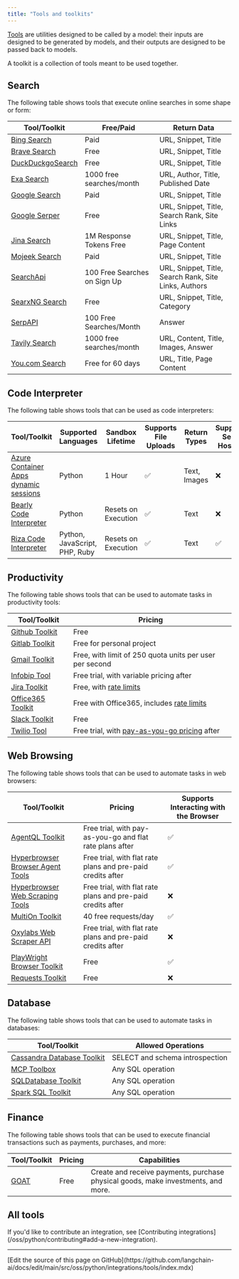 ```yaml
---
title: "Tools and toolkits"
---
```


[Tools](/oss/python/langchain/tools) are utilities designed to be called by a model: their inputs are designed to be generated by models, and their outputs are designed to be passed back to models.

A toolkit is a collection of tools meant to be used together.

## Search

The following table shows tools that execute online searches in some shape or form:

| Tool/Toolkit | Free/Paid | Return Data |
|-------------|-----------|-------------|
| [Bing Search](/oss/python/integrations/tools/bing_search) | Paid | URL, Snippet, Title |
| [Brave Search](/oss/python/integrations/tools/brave_search) | Free | URL, Snippet, Title |
| [DuckDuckgoSearch](/oss/python/integrations/tools/ddg) | Free | URL, Snippet, Title |
| [Exa Search](/oss/python/integrations/tools/exa_search) | 1000 free searches/month | URL, Author, Title, Published Date |
| [Google Search](/oss/python/integrations/tools/google_search) | Paid | URL, Snippet, Title |
| [Google Serper](/oss/python/integrations/tools/google_serper) | Free | URL, Snippet, Title, Search Rank, Site Links |
| [Jina Search](/oss/python/integrations/tools/jina_search) | 1M Response Tokens Free | URL, Snippet, Title, Page Content |
| [Mojeek Search](/oss/python/integrations/tools/mojeek_search) | Paid | URL, Snippet, Title |
| [SearchApi](/oss/python/integrations/tools/searchapi) | 100 Free Searches on Sign Up | URL, Snippet, Title, Search Rank, Site Links, Authors |
| [SearxNG Search](/oss/python/integrations/tools/searx_search) | Free | URL, Snippet, Title, Category |
| [SerpAPI](/oss/python/integrations/tools/serpapi) | 100 Free Searches/Month | Answer |
| [Tavily Search](/oss/python/integrations/tools/tavily_search) | 1000 free searches/month | URL, Content, Title, Images, Answer |
| [You.com Search](/oss/python/integrations/tools/you) | Free for 60 days | URL, Title, Page Content |

## Code Interpreter

The following table shows tools that can be used as code interpreters:

| Tool/Toolkit | Supported Languages | Sandbox Lifetime | Supports File Uploads | Return Types | Supports Self-Hosting |
|-------------|-------------------|-----------------|---------------------|--------------|-------------------|
| [Azure Container Apps dynamic sessions](/oss/python/integrations/tools/azure_dynamic_sessions) | Python | 1 Hour | ✅ | Text, Images | ❌ |
| [Bearly Code Interpreter](/oss/python/integrations/tools/bearly) | Python | Resets on Execution | ✅ | Text | ❌ |
| [Riza Code Interpreter](/oss/python/integrations/tools/riza) | Python, JavaScript, PHP, Ruby | Resets on Execution | ✅ | Text | ✅ |

## Productivity

The following table shows tools that can be used to automate tasks in productivity tools:

| Tool/Toolkit | Pricing |
|-------------|---------|
| [Github Toolkit](/oss/python/integrations/tools/github) | Free |
| [Gitlab Toolkit](/oss/python/integrations/tools/gitlab) | Free for personal project |
| [Gmail Toolkit](/oss/python/integrations/tools/gmail) | Free, with limit of 250 quota units per user per second |
| [Infobip Tool](/oss/python/integrations/tools/infobip) | Free trial, with variable pricing after |
| [Jira Toolkit](/oss/python/integrations/tools/jira) | Free, with [rate limits](https://developer.atlassian.com/cloud/jira/platform/rate-limiting/) |
| [Office365 Toolkit](/oss/python/integrations/tools/office365) | Free with Office365, includes [rate limits](https://learn.microsoft.com/en-us/graph/throttling-limits) |
| [Slack Toolkit](/oss/python/integrations/tools/slack) | Free |
| [Twilio Tool](/oss/python/integrations/tools/twilio) | Free trial, with [pay-as-you-go pricing](https://www.twilio.com/en-us/pricing) after |

## Web Browsing

The following table shows tools that can be used to automate tasks in web browsers:

| Tool/Toolkit | Pricing | Supports Interacting with the Browser |
|-------------|---------|---------------------------------------|
| [AgentQL Toolkit](/oss/python/integrations/tools/agentql) | Free trial, with pay-as-you-go and flat rate plans after | ✅ |
| [Hyperbrowser Browser Agent Tools](/oss/python/integrations/tools/hyperbrowser_browser_agent_tools) | Free trial, with flat rate plans and pre-paid credits after | ✅ |
| [Hyperbrowser Web Scraping Tools](/oss/python/integrations/tools/hyperbrowser_web_scraping_tools) | Free trial, with flat rate plans and pre-paid credits after | ❌ |
| [MultiOn Toolkit](/oss/python/integrations/tools/multion) | 40 free requests/day | ✅ |
| [Oxylabs Web Scraper API](/oss/python/integrations/tools/oxylabs) | Free trial, with flat rate plans and pre-paid credits after | ❌ |
| [PlayWright Browser Toolkit](/oss/python/integrations/tools/playwright) | Free | ✅ |
| [Requests Toolkit](/oss/python/integrations/tools/requests) | Free | ❌ |

## Database

The following table shows tools that can be used to automate tasks in databases:

| Tool/Toolkit | Allowed Operations |
|-------------|-------------------|
| [Cassandra Database Toolkit](/oss/python/integrations/tools/cassandra_database) | SELECT and schema introspection |
| [MCP Toolbox](/oss/python/integrations/tools/toolbox) | Any SQL operation |
| [SQLDatabase Toolkit](/oss/python/integrations/tools/sql_database) | Any SQL operation |
| [Spark SQL Toolkit](/oss/python/integrations/tools/spark_sql) | Any SQL operation |

## Finance

The following table shows tools that can be used to execute financial transactions such as payments, purchases, and more:

| Tool/Toolkit | Pricing | Capabilities |
|-------------|---------|--------------|
| [GOAT](/oss/python/integrations/tools/goat) | Free | Create and receive payments, purchase physical goods, make investments, and more. |

## All tools

<Columns cols={3}>
<Card title="ADS4GPTs" icon="link" href="/oss/python/integrations/tools/ads4gpts" arrow="true" cta="View guide" />
<Card title="AgentQL" icon="link" href="/oss/python/integrations/tools/agentql" arrow="true" cta="View guide" />
<Card title="AINetwork Toolkit" icon="link" href="/oss/python/integrations/tools/ainetwork" arrow="true" cta="View guide" />
<Card title="Alpha Vantage" icon="link" href="/oss/python/integrations/tools/alpha_vantage" arrow="true" cta="View guide" />
<Card title="Amadeus Toolkit" icon="link" href="/oss/python/integrations/tools/amadeus" arrow="true" cta="View guide" />
<Card title="Anchor Browser" icon="link" href="/oss/python/integrations/tools/anchor_browser" arrow="true" cta="View guide" />
<Card title="Apify Actor" icon="link" href="/oss/python/integrations/tools/apify_actors" arrow="true" cta="View guide" />
<Card title="ArXiv" icon="link" href="/oss/python/integrations/tools/arxiv" arrow="true" cta="View guide" />
<Card title="AskNews" icon="link" href="/oss/python/integrations/tools/asknews" arrow="true" cta="View guide" />
<Card title="AWS Lambda" icon="link" href="/oss/python/integrations/tools/awslambda" arrow="true" cta="View guide" />
<Card title="Azure AI Services Toolkit" icon="link" href="/oss/python/integrations/tools/azure_ai_services" arrow="true" cta="View guide" />
<Card title="Azure Cognitive Services Toolkit" icon="link" href="/oss/python/integrations/tools/azure_cognitive_services" arrow="true" cta="View guide" />
<Card title="Azure Container Apps Dynamic Sessions" icon="link" href="/oss/python/integrations/tools/azure_dynamic_sessions" arrow="true" cta="View guide" />
<Card title="Shell (bash)" icon="link" href="/oss/python/integrations/tools/bash" arrow="true" cta="View guide" />
<Card title="Bearly Code Interpreter" icon="link" href="/oss/python/integrations/tools/bearly" arrow="true" cta="View guide" />
<Card title="Bing Search" icon="link" href="/oss/python/integrations/tools/bing_search" arrow="true" cta="View guide" />
<Card title="Bodo DataFrames" icon="link" href="/oss/python/integrations/tools/bodo" arrow="true" cta="View guide" />
<Card title="Brave Search" icon="link" href="/oss/python/integrations/tools/brave_search" arrow="true" cta="View guide" />
<Card title="BrightData Web Scraper API" icon="link" href="/oss/python/integrations/tools/brightdata-webscraperapi" arrow="true" cta="View guide" />
<Card title="BrightData SERP" icon="link" href="/oss/python/integrations/tools/brightdata_serp" arrow="true" cta="View guide" />
<Card title="BrightData Unlocker" icon="link" href="/oss/python/integrations/tools/brightdata_unlocker" arrow="true" cta="View guide" />
<Card title="Cassandra Database Toolkit" icon="link" href="/oss/python/integrations/tools/cassandra_database" arrow="true" cta="View guide" />
<Card title="CDP" icon="link" href="/oss/python/integrations/tools/cdp_agentkit" arrow="true" cta="View guide" />
<Card title="ChatGPT Plugins" icon="link" href="/oss/python/integrations/tools/chatgpt_plugins" arrow="true" cta="View guide" />
<Card title="ClickUp Toolkit" icon="link" href="/oss/python/integrations/tools/clickup" arrow="true" cta="View guide" />
<Card title="Cogniswitch Toolkit" icon="link" href="/oss/python/integrations/tools/cogniswitch" arrow="true" cta="View guide" />
<Card title="Compass DeFi Toolkit" icon="link" href="/oss/python/integrations/tools/compass" arrow="true" cta="View guide" />
<Card title="Connery Toolkit" icon="link" href="/oss/python/integrations/tools/connery" arrow="true" cta="View guide" />
<Card title="Dall-E Image Generator" icon="link" href="/oss/python/integrations/tools/dalle_image_generator" arrow="true" cta="View guide" />
<Card title="Dappier" icon="link" href="/oss/python/integrations/tools/dappier" arrow="true" cta="View guide" />
<Card title="Databricks Unity Catalog" icon="link" href="/oss/python/integrations/tools/databricks" arrow="true" cta="View guide" />
<Card title="DataForSEO" icon="link" href="/oss/python/integrations/tools/dataforseo" arrow="true" cta="View guide" />
<Card title="Dataherald" icon="link" href="/oss/python/integrations/tools/dataherald" arrow="true" cta="View guide" />
<Card title="DuckDuckGo Search" icon="link" href="/oss/python/integrations/tools/ddg" arrow="true" cta="View guide" />
<Card title="Discord" icon="link" href="/oss/python/integrations/tools/discord" arrow="true" cta="View guide" />
<Card title="E2B Data Analysis" icon="link" href="/oss/python/integrations/tools/e2b_data_analysis" arrow="true" cta="View guide" />
<Card title="Eden AI" icon="link" href="/oss/python/integrations/tools/edenai_tools" arrow="true" cta="View guide" />
<Card title="ElevenLabs Text2Speech" icon="link" href="/oss/python/integrations/tools/eleven_labs_tts" arrow="true" cta="View guide" />
<Card title="Exa Search" icon="link" href="/oss/python/integrations/tools/exa_search" arrow="true" cta="View guide" />
<Card title="File System" icon="link" href="/oss/python/integrations/tools/filesystem" arrow="true" cta="View guide" />
<Card title="Financial Datasets Toolkit" icon="link" href="/oss/python/integrations/tools/financial_datasets" arrow="true" cta="View guide" />
<Card title="FMP Data" icon="link" href="/oss/python/integrations/tools/fmp-data" arrow="true" cta="View guide" />
<Card title="Github Toolkit" icon="link" href="/oss/python/integrations/tools/github" arrow="true" cta="View guide" />
<Card title="Gitlab Toolkit" icon="link" href="/oss/python/integrations/tools/gitlab" arrow="true" cta="View guide" />
<Card title="Gmail Toolkit" icon="link" href="/oss/python/integrations/tools/gmail" arrow="true" cta="View guide" />
<Card title="GOAT" icon="link" href="/oss/python/integrations/tools/goat" arrow="true" cta="View guide" />
<Card title="Golden Query" icon="link" href="/oss/python/integrations/tools/golden_query" arrow="true" cta="View guide" />
<Card title="Google Books" icon="link" href="/oss/python/integrations/tools/google_books" arrow="true" cta="View guide" />
<Card title="Google Calendar Toolkit" icon="link" href="/oss/python/integrations/tools/google_calendar" arrow="true" cta="View guide" />
<Card title="Google Cloud Text-to-Speech" icon="link" href="/oss/python/integrations/tools/google_cloud_texttospeech" arrow="true" cta="View guide" />
<Card title="Google Drive" icon="link" href="/oss/python/integrations/tools/google_drive" arrow="true" cta="View guide" />
<Card title="Google Finance" icon="link" href="/oss/python/integrations/tools/google_finance" arrow="true" cta="View guide" />
<Card title="Google Imagen" icon="link" href="/oss/python/integrations/tools/google_imagen" arrow="true" cta="View guide" />
<Card title="Google Jobs" icon="link" href="/oss/python/integrations/tools/google_jobs" arrow="true" cta="View guide" />
<Card title="Google Lens" icon="link" href="/oss/python/integrations/tools/google_lens" arrow="true" cta="View guide" />
<Card title="Google Places" icon="link" href="/oss/python/integrations/tools/google_places" arrow="true" cta="View guide" />
<Card title="Google Scholar" icon="link" href="/oss/python/integrations/tools/google_scholar" arrow="true" cta="View guide" />
<Card title="Google Search" icon="link" href="/oss/python/integrations/tools/google_search" arrow="true" cta="View guide" />
<Card title="Google Serper" icon="link" href="/oss/python/integrations/tools/google_serper" arrow="true" cta="View guide" />
<Card title="Google Trends" icon="link" href="/oss/python/integrations/tools/google_trends" arrow="true" cta="View guide" />
<Card title="Gradio" icon="link" href="/oss/python/integrations/tools/gradio_tools" arrow="true" cta="View guide" />
<Card title="GraphQL" icon="link" href="/oss/python/integrations/tools/graphql" arrow="true" cta="View guide" />
<Card title="HuggingFace Hub Tools" icon="link" href="/oss/python/integrations/tools/huggingface_tools" arrow="true" cta="View guide" />
<Card title="Human as a Tool" icon="link" href="/oss/python/integrations/tools/human_tools" arrow="true" cta="View guide" />
<Card title="Hyperbrowser Browser Agent Tools" icon="link" href="/oss/python/integrations/tools/hyperbrowser_browser_agent_tools" arrow="true" cta="View guide" />
<Card title="Hyperbrowser Web Scraping Tools" icon="link" href="/oss/python/integrations/tools/hyperbrowser_web_scraping_tools" arrow="true" cta="View guide" />
<Card title="IBM watsonx.ai" icon="link" href="/oss/python/integrations/tools/ibm_watsonx" arrow="true" cta="View guide" />
<Card title="IFTTT WebHooks" icon="link" href="/oss/python/integrations/tools/ifttt" arrow="true" cta="View guide" />
<Card title="Infobip" icon="link" href="/oss/python/integrations/tools/infobip" arrow="true" cta="View guide" />
<Card title="Ionic Shopping Tool" icon="link" href="/oss/python/integrations/tools/ionic_shopping" arrow="true" cta="View guide" />
<Card title="Jenkins" icon="link" href="/oss/python/integrations/tools/jenkins" arrow="true" cta="View guide" />
<Card title="Jina Search" icon="link" href="/oss/python/integrations/tools/jina_search" arrow="true" cta="View guide" />
<Card title="Jira Toolkit" icon="link" href="/oss/python/integrations/tools/jira" arrow="true" cta="View guide" />
<Card title="JSON Toolkit" icon="link" href="/oss/python/integrations/tools/json" arrow="true" cta="View guide" />
<Card title="Lemon Agent" icon="link" href="/oss/python/integrations/tools/lemonai" arrow="true" cta="View guide" />
<Card title="Linkup Search Tool" icon="link" href="/oss/python/integrations/tools/linkup_search" arrow="true" cta="View guide" />
<Card title="Memgraph" icon="link" href="/oss/python/integrations/tools/memgraph" arrow="true" cta="View guide" />
<Card title="Memorize" icon="link" href="/oss/python/integrations/tools/memorize" arrow="true" cta="View guide" />
<Card title="Mojeek Search" icon="link" href="/oss/python/integrations/tools/mojeek_search" arrow="true" cta="View guide" />
<Card title="MultiOn Toolkit" icon="link" href="/oss/python/integrations/tools/multion" arrow="true" cta="View guide" />
<Card title="NASA Toolkit" icon="link" href="/oss/python/integrations/tools/nasa" arrow="true" cta="View guide" />
<Card title="Naver Search" icon="link" href="/oss/python/integrations/tools/naver_search" arrow="true" cta="View guide" />
<Card title="Nuclia Understanding" icon="link" href="/oss/python/integrations/tools/nuclia" arrow="true" cta="View guide" />
<Card title="NVIDIA Riva" icon="link" href="/oss/python/integrations/tools/nvidia_riva" arrow="true" cta="View guide" />
<Card title="Office365 Toolkit" icon="link" href="/oss/python/integrations/tools/office365" arrow="true" cta="View guide" />
<Card title="OpenAPI Toolkit" icon="link" href="/oss/python/integrations/tools/openapi" arrow="true" cta="View guide" />
<Card title="Natural Language API Toolkits" icon="link" href="/oss/python/integrations/tools/openapi_nla" arrow="true" cta="View guide" />
<Card title="OpenGradient" icon="link" href="/oss/python/integrations/tools/opengradient_toolkit" arrow="true" cta="View guide" />
<Card title="OpenWeatherMap" icon="link" href="/oss/python/integrations/tools/openweathermap" arrow="true" cta="View guide" />
<Card title="Oracle AI Vector Search" icon="link" href="/oss/python/integrations/tools/oracleai" arrow="true" cta="View guide" />
<Card title="Oxylabs" icon="link" href="/oss/python/integrations/tools/oxylabs" arrow="true" cta="View guide" />
<Card title="Pandas Dataframe" icon="link" href="/oss/python/integrations/tools/pandas" arrow="true" cta="View guide" />
<Card title="Passio NutritionAI" icon="link" href="/oss/python/integrations/tools/passio_nutrition_ai" arrow="true" cta="View guide" />
<Card title="PaymanAI" icon="link" href="/oss/python/integrations/tools/payman-tool" arrow="true" cta="View guide" />
<Card title="Permit" icon="link" href="/oss/python/integrations/tools/permit" arrow="true" cta="View guide" />
<Card title="PlayWright Browser Toolkit" icon="link" href="/oss/python/integrations/tools/playwright" arrow="true" cta="View guide" />
<Card title="Polygon IO Toolkit" icon="link" href="/oss/python/integrations/tools/polygon" arrow="true" cta="View guide" />
<Card title="PowerBI Toolkit" icon="link" href="/oss/python/integrations/tools/powerbi" arrow="true" cta="View guide" />
<Card title="Prolog" icon="link" href="/oss/python/integrations/tools/prolog_tool" arrow="true" cta="View guide" />
<Card title="PubMed" icon="link" href="/oss/python/integrations/tools/pubmed" arrow="true" cta="View guide" />
<Card title="Python REPL" icon="link" href="/oss/python/integrations/tools/python" arrow="true" cta="View guide" />
<Card title="Reddit Search" icon="link" href="/oss/python/integrations/tools/reddit_search" arrow="true" cta="View guide" />
<Card title="Requests Toolkit" icon="link" href="/oss/python/integrations/tools/requests" arrow="true" cta="View guide" />
<Card title="Riza Code Interpreter" icon="link" href="/oss/python/integrations/tools/riza" arrow="true" cta="View guide" />
<Card title="Robocorp Toolkit" icon="link" href="/oss/python/integrations/tools/robocorp" arrow="true" cta="View guide" />
<Card title="Salesforce" icon="link" href="/oss/python/integrations/tools/salesforce" arrow="true" cta="View guide" />
<Card title="SceneXplain" icon="link" href="/oss/python/integrations/tools/sceneXplain" arrow="true" cta="View guide" />
<Card title="ScrapeGraph" icon="link" href="/oss/python/integrations/tools/scrapegraph" arrow="true" cta="View guide" />
<Card title="Scrapeless Crawl" icon="link" href="/oss/python/integrations/tools/scrapeless_crawl" arrow="true" cta="View guide" />
<Card title="Scrapeless Scraping API" icon="link" href="/oss/python/integrations/tools/scrapeless_scraping_api" arrow="true" cta="View guide" />
<Card title="Scrapeless Universal Scraping" icon="link" href="/oss/python/integrations/tools/scrapeless_universal_scraping" arrow="true" cta="View guide" />
<Card title="SearchApi" icon="link" href="/oss/python/integrations/tools/searchapi" arrow="true" cta="View guide" />
<Card title="SearxNG Search" icon="link" href="/oss/python/integrations/tools/searx_search" arrow="true" cta="View guide" />
<Card title="Semantic Scholar API" icon="link" href="/oss/python/integrations/tools/semanticscholar" arrow="true" cta="View guide" />
<Card title="SerpAPI" icon="link" href="/oss/python/integrations/tools/serpapi" arrow="true" cta="View guide" />
<Card title="Slack Toolkit" icon="link" href="/oss/python/integrations/tools/slack" arrow="true" cta="View guide" />
<Card title="Spark SQL Toolkit" icon="link" href="/oss/python/integrations/tools/spark_sql" arrow="true" cta="View guide" />
<Card title="SQLDatabase Toolkit" icon="link" href="/oss/python/integrations/tools/sql_database" arrow="true" cta="View guide" />
<Card title="StackExchange" icon="link" href="/oss/python/integrations/tools/stackexchange" arrow="true" cta="View guide" />
<Card title="Steam Toolkit" icon="link" href="/oss/python/integrations/tools/steam" arrow="true" cta="View guide" />
<Card title="Stripe" icon="link" href="/oss/python/integrations/tools/stripe" arrow="true" cta="View guide" />
<Card title="Tableau" icon="link" href="/oss/python/integrations/tools/tableau" arrow="true" cta="View guide" />
<Card title="Taiga" icon="link" href="/oss/python/integrations/tools/taiga" arrow="true" cta="View guide" />
<Card title="Tavily Extract" icon="link" href="/oss/python/integrations/tools/tavily_extract" arrow="true" cta="View guide" />
<Card title="Tavily Search" icon="link" href="/oss/python/integrations/tools/tavily_search" arrow="true" cta="View guide" />
<Card title="Tilores" icon="link" href="/oss/python/integrations/tools/tilores" arrow="true" cta="View guide" />
<Card title="MCP Toolbox" icon="link" href="/oss/python/integrations/tools/toolbox" arrow="true" cta="View guide" />
<Card title="Twilio" icon="link" href="/oss/python/integrations/tools/twilio" arrow="true" cta="View guide" />
<Card title="Upstage" icon="link" href="/oss/python/integrations/tools/upstage_groundedness_check" arrow="true" cta="View guide" />
<Card title="Valthera" icon="link" href="/oss/python/integrations/tools/valthera" arrow="true" cta="View guide" />
<Card title="ValyuContext" icon="link" href="/oss/python/integrations/tools/valyu_search" arrow="true" cta="View guide" />
<Card title="Vectara" icon="link" href="/oss/python/integrations/tools/vectara" arrow="true" cta="View guide" />
<Card title="Wikidata" icon="link" href="/oss/python/integrations/tools/wikidata" arrow="true" cta="View guide" />
<Card title="Wikipedia" icon="link" href="/oss/python/integrations/tools/wikipedia" arrow="true" cta="View guide" />
<Card title="Wolfram Alpha" icon="link" href="/oss/python/integrations/tools/wolfram_alpha" arrow="true" cta="View guide" />
<Card title="WRITER Tools" icon="link" href="/oss/python/integrations/tools/writer" arrow="true" cta="View guide" />
<Card title="Yahoo Finance News" icon="link" href="/oss/python/integrations/tools/yahoo_finance_news" arrow="true" cta="View guide" />
<Card title="You.com Search" icon="link" href="/oss/python/integrations/tools/you" arrow="true" cta="View guide" />
<Card title="YouTube" icon="link" href="/oss/python/integrations/tools/youtube" arrow="true" cta="View guide" />
<Card title="Zapier Natural Language Actions" icon="link" href="/oss/python/integrations/tools/zapier" arrow="true" cta="View guide" />
<Card title="ZenGuard AI" icon="link" href="/oss/python/integrations/tools/zenguard" arrow="true" cta="View guide" />
</Columns>

<Info>
    If you'd like to contribute an integration, see [Contributing integrations](/oss/python/contributing#add-a-new-integration).
</Info>

---

<Callout icon="pen-to-square" iconType="regular">
  [Edit the source of this page on GitHub](https://github.com/langchain-ai/docs/edit/main/src/oss/python/integrations/tools/index.mdx)
</Callout>
